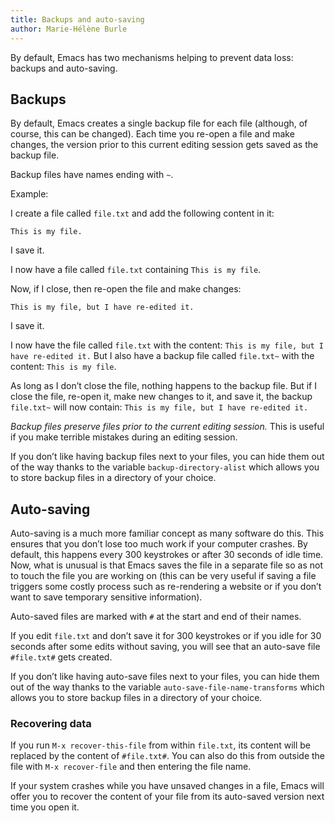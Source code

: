 ```yaml
---
title: Backups and auto-saving
author: Marie-Hélène Burle
---
```


:::{.def}

By default, Emacs has two mechanisms helping to prevent data loss: backups and auto-saving.

:::

## Backups

By default, Emacs creates a single backup file for each file (although, of course, this can be changed). Each time you re-open a file and make changes, the version prior to this current editing session gets saved as the backup file.

Backup files have names ending with `~`.

:::{.example}

Example:

:::

I create a file called `file.txt` and add the following content in it:

```
This is my file.
```

I save it.

I now have a file called `file.txt` containing `This is my file`.

Now, if I close, then re-open the file and make changes:

```
This is my file, but I have re-edited it.
```
I save it.

I now have the file called `file.txt` with the content: `This is my file, but I have re-edited it.` But I also have a backup file called `file.txt~` with the content: `This is my file`.

As long as I don't close the file, nothing happens to the backup file. But if I close the file, re-open it, make new changes to it, and save it, the backup `file.txt~` will now contain: `This is my file, but I have re-edited it.`

*Backup files preserve files prior to the current editing session.* This is useful if you make terrible mistakes during an editing session.

:::{.note}

If you don't like having backup files next to your files, you can hide them out of the way thanks to the variable `backup-directory-alist` which allows you to store backup files in a directory of your choice.

:::

## Auto-saving

Auto-saving is a much more familiar concept as many software do this. This ensures that you don't lose too much work if your computer crashes. By default, this happens every 300 keystrokes or after 30 seconds of idle time. Now, what is unusual is that Emacs saves the file in a separate file so as not to touch the file you are working on (this can be very useful if saving a file triggers some costly process such as re-rendering a website or if you don't want to save temporary sensitive information).

Auto-saved files are marked with `#` at the start and end of their names.

If you edit `file.txt` and don't save it for 300 keystrokes or if you idle for 30 seconds after some edits without saving, you will see that an auto-save file `#file.txt#` gets created.

:::{.note}

If you don't like having auto-save files next to your files, you can hide them out of the way thanks to the variable `auto-save-file-name-transforms` which allows you to store backup files in a directory of your choice.

:::

### Recovering data

If you run `M-x recover-this-file` from within `file.txt`, its content will be replaced by the content of `#file.txt#`. You can also do this from outside the file with `M-x recover-file` and then entering the file name.

If your system crashes while you have unsaved changes in a file, Emacs will offer you to recover the content of your file from its auto-saved version next time you open it.
